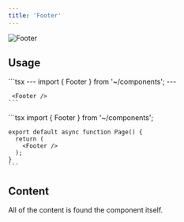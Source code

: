 ```yaml
---
title: 'Footer'
---
```


<img src="/images/footer.png" alt="Footer" />

## Usage

<Tabs>
  <Tab title="Astro">
    ```tsx
    ---
    import { Footer } from '~/components';
    ---
    
     <Footer />
    ```
  </Tab>

  <Tab title="Next.js">
    ```tsx
    import { Footer } from '~/components';

    export default async function Page() {
      return (
        <Footer />
      );
    }
    ```
  </Tab>
</Tabs>

## Content

All of the content is found the component itself.

